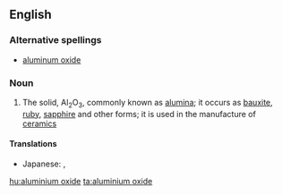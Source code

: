 ==English==

===Alternative spellings===
* [[aluminum oxide]]

===Noun===
{{wikipedia}}
{{en-noun|sg=[[aluminium]] [[oxide]]|-}}

# {{inorganic compound}} The solid, Al<sub>2</sub>O<sub>3</sub>, commonly known as [[alumina]]; it occurs as [[bauxite]], [[ruby]], [[sapphire]] and other forms; it is used in the manufacture of [[ceramic]]s

====Translations====
{{trans-top|alumina, Al<sub>2</sub>O<sub>3</sub>}}
* Japanese: {{t-|ja|酸化アルミニウム|tr=sankaaruminiumu|sc=Jpan}}, {{t+|ja|アルミナ|tr=arumina|sc=Jpan}}
{{trans-mid}}
{{trans-bottom}}

[[hu:aluminium oxide]]
[[ta:aluminium oxide]]
